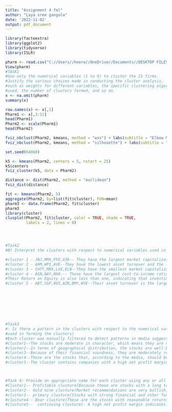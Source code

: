 ---
title: "Assignment 4 fml"
author: "Laya sree gangula"
date: '2022-11-02'
output: pdf_document
---

```{r setup}
library(factoextra)
library(ggplot2)
library(tidyverse)
library(ISLR)

pharm <- read.csv("C://Users//heere//OneDrive//Documents//DESKTOP FILES//FML ASSIGNMENT 4//pharmacy.csv")
View(pharm)
#TASK1
#Use only the numerical variables (1 to 9) to cluster the 21 firms. 
#Justify the various choices made in conducting the cluster analysis, 
#such as weights for different variables, the specific clustering algorithm(s) 
#used, the number of clusters formed, and so on. 
x <- na.omit(pharm)
summary(x)

row.names(x) <- x[,1]
Pharm1 <- x[,3:11]
head(Pharm1)
Pharm2 <- scale(Pharm1)
head(Pharm2)

fviz_nbclust(Pharm2, kmeans, method = "wss") + labs(subtitle = "Elbow Method")
fviz_nbclust(Pharm2, kmeans, method = "silhouette") + labs(subtitle = "Silhouette Method")

set.seed(64060)

k5 <- kmeans(Pharm2, centers = 5, nstart = 25)
k5$centers
fviz_cluster(k5, data = Pharm2)

distance <- dist(Pharm2, method = "euclidean")
fviz_dist(distance)

fit <- kmeans(Pharm2, 5)
aggregate(Pharm2, by=list(fit$cluster), FUN=mean)
pharm3 <- data.frame(Pharm2, fit$cluster)
pharm3
library(cluster)
clusplot(Pharm2, fit$cluster, color = TRUE, shade = TRUE,
         labels = 2, lines = 0)




#Task2
#B) Interpret the clusters with respect to numerical variables used in formatting the clusters.

#cluster 1 - JNJ,MRK,PFE,GSK-- They have the largest market capitalization, and the corporations are effectively managing their activities by financing them (leverage below 0.47)
#cluster 2 - AHM,WPI,AVE--They have the lowest asset turnover and the lowest beta, which means that the company's equities are outperforming the current market index.
#cluster 3 - CHTT,MRX,LVX,ELN--They have the smallest market capitalization, do not rely on debt to support operations, and have the fastest revenue growth. Because their beta value is greater than one, these company stocks also provide strong returns.
#cluster 4 - AGN,BAY,RHA--- These have the largest cost-to-income ratio, making them less profitable.
#Their Return on Equity is also less than one, indicating that investing in these stocks will not be as profitable as it may be.
#cluster 5 - ABT,SGP,NVS,AZN,BMY,WYE--Their asset turnover is the largest, their revenue growth is the slowest, and their net profit margin is the highest. These businesses are profitable because they are expanding.








#Task3
#: Is there a pattern in the clusters with respect to the numerical variables (10 to 12)? (those not
#used in forming the clusters)
#Each cluster was manually filtered to detect patterns in media suggestions, location, and exchange.
#cluster1--The stocks are moderate in character, which means they are neither weak nor have had strong recent returns.
#cluster2--In terms of geographical distribution, the stocks are well-balanced. Their principles are sound technically, and media endorsements are overwhelmingly favourable.
#cluster3--Because of their financial soundness, they are moderately recommended despite their high leverage ratio.
#cluster4--These are the stocks that, according to the media, should be held because they will eventually turn into good stocks.
#cluster5--The cluster contains companies with a high net profit margin that are advised to be kept for a longer period of time.



#Task 4: Provide an appropriate name for each cluster using any or all of the variables in the dataset.
#Cluster1-- Profitable clusture(Because these are stocks with a long track record,)
#cluster2-- Gold mine clusture(Market recommendations are very bullish, despite their modest beta.)
#cluster3-- primary clusture(Stocks with strong financial and other fundamentals)
#clusture4-- Bear clusture(These are the stocks with reasonable returns.)
#clusture5--  continuing clusture(- A high net profit margin indicates that the company is doing well, hence the stocks are highly recommended for inclusion in the portfolio.)











```
